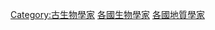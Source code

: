 {{Commonscat|Paleontologists by country}}

[[Category:古生物學家|Category:古生物學家]]
[[Category:各國生物學家|]]
[[Category:各國地質學家|]]